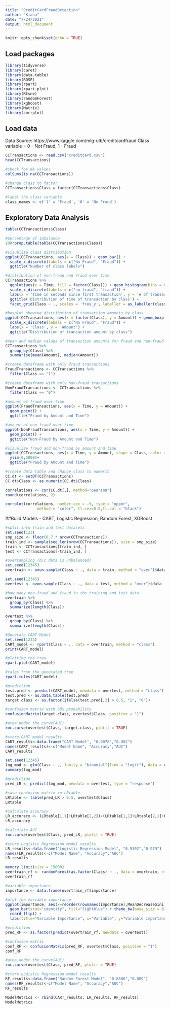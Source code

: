 ---
title: "CreditCardFraudDetection"
author: "Kiana"
date: "7/24/2021"
output: html_document
---

```{r setup, include=FALSE}
knitr::opts_chunk$set(echo = TRUE)
```

## Load packages

```{r loadpackages,warning=FALSE, message=FALSE, results='hide'}
library(tidyverse)
library(caret)
library(data.table)
library(ROSE)
library(rpart)
library(rpart.plot)
library(Rtsne)
library(randomForest)
library(xgboost)
library(Matrix)
library(corrplot)
```

## Load data
Data Source: https://www.kaggle.com/mlg-ulb/creditcardfraud
Class variable = 0 - Not Fraud, 1 - Fraud

```{r ReadData}
CCTransactions <- read.csv("creditcard.csv")
head(CCTransactions)

#check for NA values
colSums(is.na(CCTransactions))

#change class to factor
CCTransactions$Class = factor(CCTransactions$Class)

#label the class variable
class_names <- c('1' = 'Fraud', '0' = 'No Fraud')
```

## Exploratory Data Analysis

```{r CheckBalance}
table(CCTransactions$Class)

#percentage of imbalance
100*prop.table(table(CCTransactions$Class))

#visualize class distribution
ggplot(CCTransactions, aes(x = Class)) + geom_bar() + 
  scale_x_discrete(labels = c("No Fraud", "Fraud")) +
  ggtitle("Number of class labels")
```

```{r ExploreTime}
#distribution of non-fraud and fraud over time
CCTransactions %>%
  ggplot(aes(x = Time, fill = factor(Class))) + geom_histogram(bins = 80)+
  scale_x_discrete(labels = c("no fraud", "fraud")) +
  labs(x = 'Time in seconds since first transaction', y = '# of transactions') +
  ggtitle('Distribution of time of transaction by class') +
  facet_grid(Class ~ ., scales = 'free_y', labeller = as_labeller(class_names))
```

```{r ExploreAmounts}
#boxplot showing distribution of transaction amounts by class
ggplot(CCTransactions, aes(x = factor(Class), y = Amount)) + geom_boxplot() +
  scale_x_discrete(labels = c("No Fraud", "Fraud")) +
  labs(x = 'Class', y = 'Amount') +
  ggtitle("Distribution of transaction amount by class")

#mean and median values of transaction amounts for fraud and non-fraud
CCTransactions %>%
  group_by(Class) %>%
  summarise(mean(Amount), median(Amount))
```

```{r ExploreTimeandAmounts}
#create dataframe with only fraud transactions
FraudTransactions <- CCTransactions %>%
  filter(Class == "1")

#create dataframe with only non-fraud transactions
NonFraudTransactions <- CCTransactions %>%
  filter(Class == "0")

#amount of fraud over time
ggplot(FraudTransactions, aes(x = Time, y = Amount)) +
  geom_point() +
  ggtitle("Fraud by Amount and Time")

#amount of non-fraud over time
ggplot(NonFraudTransactions, aes(x = Time, y = Amount)) +
  geom_point() +
  ggtitle("Non-Fraud by Amount and Time")

#visualize fraud and non-fraud by amount and time
ggplot(CCTransactions, aes(x = Time, y = Amount, shape = Class, color = Class)) + geom_point() +
  ylim(0,5000)+
  ggtitle("Fraud by Amount and Time")
```

```{r ExploreCorrelation}
#create data table and change class to numeric
CC.dt <- setDT(CCTransactions)
CC.dt$Class <- as.numeric(CC.dt$Class)

correlations <- cor(CC.dt[,], method="pearson")
round(correlations, 2)

corrplot(correlations, number.cex = .9, type = "upper",
              method = "color", tl.cex=0.8,tl.col = "black")
```

##Build Models - CART, Logistic Regression, Random Forest, XGBoost

```{r PrepData}
#split into train and test datasets
set.seed(123)
smp_size <- floor(0.7 * nrow(CCTransactions))
train_ind <- sample(seq_len(nrow(CCTransactions)), size = smp_size)
train <- CCTransactions[train_ind, ]
test <- CCTransactions[-train_ind, ]

#oversampling (b/c data is unbalanced)
set.seed(12345)
overtrain <- ovun.sample(Class ~ ., data = train, method = "over")$data

set.seed(12345)
overtest <- ovun.sample(Class ~ ., data = test, method = "over")$data

#how many non-fraud and fraud in the training and test data
overtrain %>%
  group_by(Class) %>%
  summarize(length(Class))

overtest %>%
  group_by(Class) %>%
  summarize(length(Class))

```

```{r CARTmodel}
#Generate CART Model
set.seed(1234)
CART_model <- rpart(Class ~ ., data = overtrain, method = "class")
print(CART_model)

#plotting the tree
rpart.plot(CART_model)

#rules from the generated tree
rpart.rules(CART_model)

#prediction
test.pred <- predict(CART_model, newdata = overtest, method = "class")
test.pred <- as.data.table(test.pred)
target.class <- as.factor(ifelse(test.pred[,2] > 0.5, "1", "0"))

#confusion matrix with 50% probability
confusionMatrix(target.class, overtest$Class, positive = "1")

#area under the curve(AUC)
roc.curve(overtest$Class, target.class, plotit = TRUE)

#store CART model results
CART_results<-data.frame("CART Model", "0.9078","0.902")
names(CART_results)<-c("Model Name", "Accuracy","AUC")
CART_results
```
```{r LogisticRegression}
set.seed(12345)
log_mod <- glm(Class ~ ., family = "binomial"(link = "logit"), data = overtrain)
summary(log_mod)

#prediction
pred_LR <- predict(log_mod, newdata = overtest, type = "response")

#save confusion matrix in LRtable
LRtable <- table(pred_LR > 0.5, overtest$Class)
LRtable

#calculate accuracy
LR_accuracy <- (LRtable[1,1]+LRtable[2,2])/(LRtable[1,1]+LRtable[2,1]+LRtable[1,2]+LRtable[2,2])
LR_accuracy

#calculate AUC
roc.curve(overtest$Class, pred_LR, plotit = TRUE)

#store Logistic Regression model results
LR_results<-data.frame("Logistic Regression Model", "0.9302","0.979")
names(LR_results)<-c("Model Name", "Accuracy","AUC")
LR_results
```

```{r RandomForestModel}
memory.limit(size = 15000)
overtrain_rf <- randomForest(as.factor(Class) ~ ., data = overtrain, ntree = 300, mtry = 6, importance = TRUE)
overtrain_rf

#variable importance
importance <- data.frame(overtrain_rf$importance)

#plot the variable importance 
ggplot(importance, aes(x=reorder(rownames(importance),MeanDecreaseGini), y=MeanDecreaseGini)) +
  geom_bar(stat="identity", fill="lightblue") + theme_bw(base_size = 8) +
  coord_flip() +
  labs(title="Variable Importance", x="Variable", y="Variable importance")

#prediction
pred_RF <- as.factor(predict(overtrain_rf, newdata = overtest))

#confusion matrix
conf_RF <- confusionMatrix(pred_RF, overtest$Class, positive = "1")
conf_RF

#area under the curve(AUC)
roc.curve(overtest$Class, pred_RF, plotit = TRUE)

#store Logistic Regression model results
RF_results<-data.frame("Random Forest Model", "0.8886","0.889")
names(RF_results)<-c("Model Name", "Accuracy","AUC")
RF_results
```

```{r ModelAssessment}
ModelMetrics <- rbind(CART_results, LR_results, RF_results)
ModelMetrics
```


